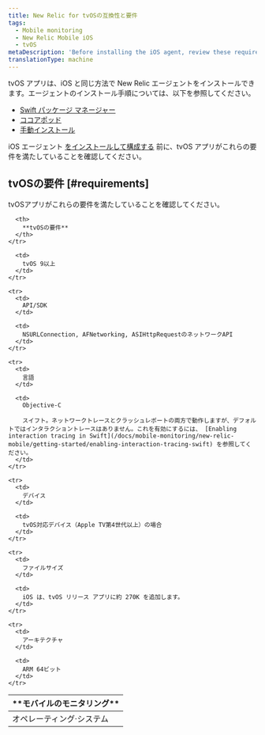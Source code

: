 ```yaml
---
title: New Relic for tvOSの互換性と要件
tags:
  - Mobile monitoring
  - New Relic Mobile iOS
  - tvOS
metaDescription: 'Before installing the iOS agent, review these requirements.'
translationType: machine
---
```


tvOS アプリは、iOS と同じ方法で New Relic エージェントをインストールできます。エージェントのインストール手順については、以下を参照してください。

* [Swift パッケージ マネージャー](/docs/mobile-monitoring/new-relic-mobile-ios/installation/spm-installation)
* [ココアポッド](/docs/mobile-monitoring/new-relic-mobile-ios/installation/cocoapods-installation)
* [手動インストール](/docs/mobile-monitoring/new-relic-mobile-ios/installation/ios-manual-installation)

iOS エージェント [をインストールして構成する](/docs/mobile-monitoring/new-relic-mobile-ios/installation/spm-installation) 前に、tvOS アプリがこれらの要件を満たしていることを確認してください。

## tvOSの要件 [#requirements]

tvOSアプリがこれらの要件を満たしていることを確認してください。

<table>
  <thead>
    <tr>
      <th width={200}>
        **モバイルのモニタリング**
      </th>

      <th>
        **tvOSの要件**
      </th>
    </tr>
  </thead>

  <tbody>
    <tr>
      <td>
        オペレーティング·システム
      </td>

      <td>
        tvOS 9以上
      </td>
    </tr>

    <tr>
      <td>
        API/SDK
      </td>

      <td>
        NSURLConnection, AFNetworking, ASIHttpRequestのネットワークAPI
      </td>
    </tr>

    <tr>
      <td>
        言語
      </td>

      <td>
        Objective-C

        スイフト。ネットワークトレースとクラッシュレポートの両方で動作しますが、デフォルトではインタラクショントレースはありません。これを有効にするには、 [Enabling interaction tracing in Swift](/docs/mobile-monitoring/new-relic-mobile/getting-started/enabling-interaction-tracing-swift) を参照してください。
      </td>
    </tr>

    <tr>
      <td>
        デバイス
      </td>

      <td>
        tvOS対応デバイス（Apple TV第4世代以上）の場合
      </td>
    </tr>

    <tr>
      <td>
        ファイルサイズ
      </td>

      <td>
        iOS は、tvOS リリース アプリに約 270K を追加します。
      </td>
    </tr>

    <tr>
      <td>
        アーキテクチャ
      </td>

      <td>
        ARM 64ビット
      </td>
    </tr>
  </tbody>
</table>